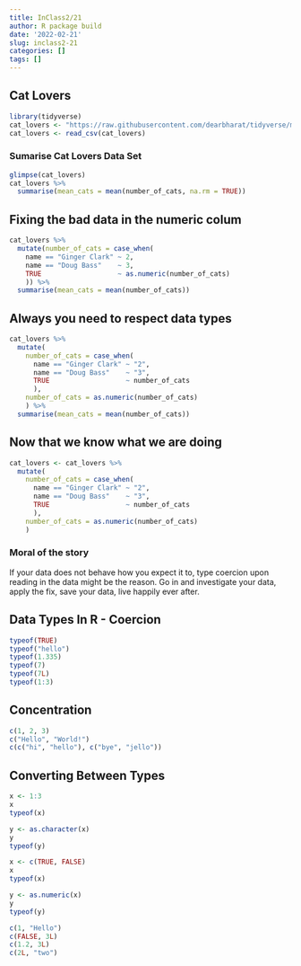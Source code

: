```yaml
---
title: InClass2/21
author: R package build
date: '2022-02-21'
slug: inclass2-21
categories: []
tags: []
---
```

## Cat Lovers
```r
library(tidyverse)
cat_lovers <- "https://raw.githubusercontent.com/dearbharat/tidyverse/main/cat-lovers.csv"
cat_lovers <- read_csv(cat_lovers)
```
### Sumarise Cat Lovers Data Set 
```r
glimpse(cat_lovers)
cat_lovers %>%
  summarise(mean_cats = mean(number_of_cats, na.rm = TRUE))
```
## Fixing the bad data in the numeric colum 
```r
cat_lovers %>%
  mutate(number_of_cats = case_when(
    name == "Ginger Clark" ~ 2,
    name == "Doug Bass"    ~ 3,
    TRUE                   ~ as.numeric(number_of_cats)
    )) %>%
  summarise(mean_cats = mean(number_of_cats))
```
## Always you need to respect data types
```r
cat_lovers %>%
  mutate(
    number_of_cats = case_when(
      name == "Ginger Clark" ~ "2",
      name == "Doug Bass"    ~ "3",
      TRUE                   ~ number_of_cats
      ),
    number_of_cats = as.numeric(number_of_cats)
    ) %>%
  summarise(mean_cats = mean(number_of_cats))
```
## Now that we know what we are doing 
```r
cat_lovers <- cat_lovers %>%
  mutate(
    number_of_cats = case_when(
      name == "Ginger Clark" ~ "2",
      name == "Doug Bass"    ~ "3",
      TRUE                   ~ number_of_cats
      ),
    number_of_cats = as.numeric(number_of_cats)
    )
```
### Moral of the story
If your data does not behave how you expect it to, type coercion upon reading in the data might be the reason.
Go in and investigate your data, apply the fix, save your data, live happily ever after.


## Data Types In R - Coercion
```r
typeof(TRUE)
typeof("hello")
typeof(1.335)
typeof(7)
typeof(7L)
typeof(1:3)
```
## Concentration 
```r
c(1, 2, 3)
c("Hello", "World!")
c(c("hi", "hello"), c("bye", "jello"))
```
## Converting Between Types
```r
x <- 1:3
x
typeof(x)

y <- as.character(x)
y
typeof(y)

x <- c(TRUE, FALSE)
x
typeof(x)

y <- as.numeric(x)
y
typeof(y)

c(1, "Hello")
c(FALSE, 3L)
c(1.2, 3L)
c(2L, "two")
```





